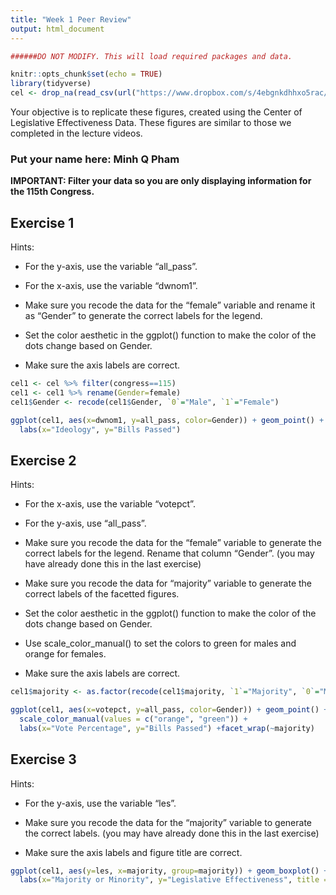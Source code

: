 ```yaml
---
title: "Week 1 Peer Review"
output: html_document
---
```


```r


######DO NOT MODIFY. This will load required packages and data.

knitr::opts_chunk$set(echo = TRUE)
library(tidyverse)
cel <- drop_na(read_csv(url("https://www.dropbox.com/s/4ebgnkdhhxo5rac/cel_volden_wiseman%20_coursera.csv?raw=1")))
```

Your objective is to replicate these figures, created using the Center of Legislative Effectiveness Data. These figures are similar to those we completed in the lecture videos.

### Put your name here: Minh Q Pham

**IMPORTANT: Filter your data so you are only displaying information for the 115th Congress.**

## Exercise 1

Hints:

* For the y-axis, use the variable "all_pass".

* For the x-axis, use the variable "dwnom1".

* Make sure you recode the data for the "female" variable and rename it as "Gender" to generate the correct labels for the legend.

* Set the color aesthetic in the ggplot() function to make the color of the dots change based on Gender.

* Make sure the axis labels are correct.

```r
cel1 <- cel %>% filter(congress==115)
cel1 <- cel1 %>% rename(Gender=female)
cel1$Gender <- recode(cel1$Gender, `0`="Male", `1`="Female")

ggplot(cel1, aes(x=dwnom1, y=all_pass, color=Gender)) + geom_point() +
  labs(x="Ideology", y="Bills Passed")

```

## Exercise 2

Hints:

* For the x-axis, use the variable "votepct".

* For the y-axis, use "all_pass".

* Make sure you recode the data for the "female" variable to generate the correct labels for the legend. Rename that column "Gender". (you may have already done this in the last exercise)

* Make sure you recode the data for "majority" variable to generate the correct labels of the facetted figures.

* Set the color aesthetic in the ggplot() function to make the color of the dots change based on Gender.

* Use scale_color_manual() to set the colors to green for males and orange for females.

* Make sure the axis labels are correct.


```r
cel1$majority <- as.factor(recode(cel1$majority, `1`="Majority", `0`="Minority"))

ggplot(cel1, aes(x=votepct, y=all_pass, color=Gender)) + geom_point() +
  scale_color_manual(values = c("orange", "green")) +
  labs(x="Vote Percentage", y="Bills Passed") +facet_wrap(~majority)
```

## Exercise 3

Hints:

* For the y-axis, use the variable "les".

* Make sure you recode the data for the "majority" variable to generate the correct labels. (you may have already done this in the last exercise)

* Make sure the axis labels and figure title are correct.


```r

ggplot(cel1, aes(y=les, x=majority, group=majority)) + geom_boxplot() +
  labs(x="Majority or Minority", y="Legislative Effectiveness", title = "LES in the 115th Congress")

```
